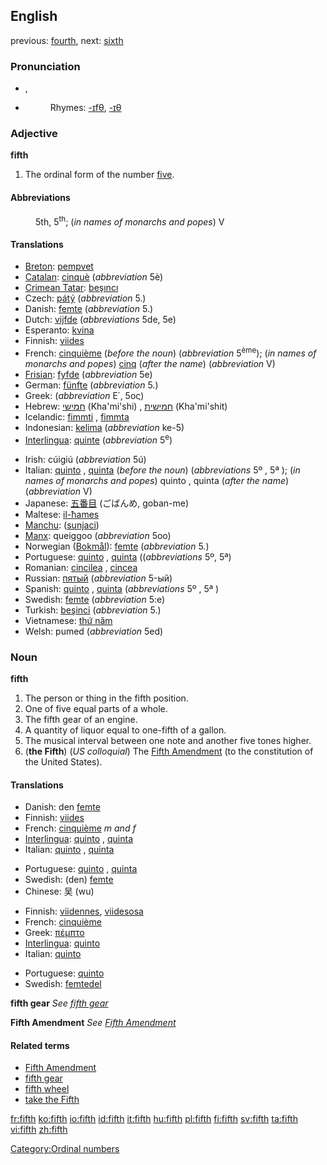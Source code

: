{{wikipedia}}
==English==

previous: [[fourth]], next: [[sixth]]

===Pronunciation===
*{{IPA|/fifθ/}}, {{SAMPA|/fifT/}}
*{{audio|en-us-fifth.ogg|Audio (US)}}
*:Rhymes: [[Rhymes:English:-ɪfθ|-ɪfθ]], [[Rhymes:English:-ɪθ|-ɪθ]]

===Adjective===
'''fifth'''

# The ordinal form of the number [[five]].

====Abbreviations====
:5th, 5<sup>th</sup>; (''in names of monarchs and popes'') V

====Translations====
{{top}}
*[[Breton]]: [[pempvet]]
*[[Catalan]]: [[cinquè]] (''abbreviation'' 5è)
*[[Crimean Tatar]]: [[beşıncı]]
*Czech: [[pátý]] (''abbreviation'' 5.)
*Danish: [[femte]] (''abbreviation'' 5.)
*Dutch: [[vijfde]] (''abbreviations'' 5de, 5e)
*Esperanto: [[kvina]]
*Finnish: [[viides]]
*French: [[cinquième]] (''before the noun'') (''abbreviation'' 5<sup>ème</sup>); (''in names of monarchs and popes'') [[cinq]] (''after the name'') (''abbreviation'' V)
*[[Frisian]]: [[fyfde]] (''abbreviation'' 5e)
*German: [[fünfte]] (''abbreviation'' 5.)
*Greek: {{t|el|πέμπτος}} (''abbreviation'' Ε΄, 5ος)
*Hebrew: [[חמישי]] (Kha'mi'shi) {{m}}, [[חמישית]] (Kha'mi'shit) {{f}}
*Icelandic: [[fimmti]] {{m}}, [[fimmta]] {{fn}}
*Indonesian: [[kelima]] (''abbreviation'' ke-5)
*[[Interlingua]]: [[quinte]] (''abbreviation'' 5<sup>e</sup>)
{{mid}}
*Irish: cúigiú (''abbreviation'' 5ú)
*Italian: [[quinto]] {{m}}, [[quinta]] {{f}} (''before the noun'') (''abbreviations'' 5º {{m}}, 5ª {{f}}); (''in names of monarchs and popes'') quinto {{m}}, quinta {{f}} (''after the name'') (''abbreviation'' V)
*Japanese: [[五番目]] (ごばんめ, goban-me)
*Maltese: [[il-ħames]]
*[[Manchu]]: ([[sunjaci]])
*[[Manx]]: queiggoo (''abbreviation'' 5oo)
*Norwegian ([[Bokmål]]): [[femte]] (''abbreviation'' 5.)
*Portuguese: [[quinto]] {{m}}, [[quinta]] {{f}} ((''abbreviations'' 5º{{m}}, 5ª{{f}})
*Romanian: [[cincilea]] {{m}}, [[cincea]] {{f}}
*Russian: [[пятый]] (''abbreviation'' 5-ый)
*Spanish: [[quinto]] {{m}}, [[quinta]] {{f}} (''abbreviations'' 5º {{m}}, 5ª {{f}})
*Swedish: [[femte]] (''abbreviation'' 5:e)
*Turkish: [[beşinci]] (''abbreviation'' 5.)
*Vietnamese: [[thứ năm]]
*Welsh: pumed (''abbreviation'' 5ed)
{{bottom}}

===Noun===
'''fifth'''

# The person or thing in the fifth position.
# One of five equal parts of a whole.
# The fifth gear of an engine.
# A quantity of liquor equal to one-fifth of a gallon.
# The musical interval between one note and another five tones higher.
# ('''the Fifth''') (''US colloquial'') The [[Fifth Amendment]] (to the constitution of the United States).

====Translations====

{{trans-top|person or thing in the fifth position}}
*Danish: den [[femte]] {{c}}
*Finnish: [[viides]]
*French: [[cinquième]] ''m and f''
*[[Interlingua]]: [[quinto]] {{m}}, [[quinta]] {{f}}
*Italian: [[quinto]] {{m}}, [[quinta]] {{f}}
{{trans-mid}}
*Portuguese: [[quinto]] {{m}}, [[quinta]] {{f}}
*Swedish: (den) [[femte]] {{c}}
*Chinese: 吴 (wu)
{{trans-bottom}}

{{trans-top|one of five equal parts of a whole}}
*Finnish: [[viidennes]], [[viidesosa]]
*French: [[cinquième]] {{m}}
*Greek: [[πέμπτο]] {{n}}
*[[Interlingua]]: [[quinto]]
*Italian: [[quinto]] {{m}}
{{trans-mid}}
*Portuguese: [[quinto]] {{m}}
*Swedish: [[femtedel]] {{c}}
{{trans-bottom}}

'''fifth gear'''
''See [[fifth gear]]''

{{trans-top|quantity of liquor equal to one-fifth of a gallon}}
{{trans-mid}}
{{trans-bottom}}

{{trans-top|musical interval}}
{{trans-mid}}
{{trans-bottom}}

'''Fifth Amendment'''
''See [[Fifth Amendment]]''

====Related terms====
*[[Fifth Amendment]]
*[[fifth gear]]
*[[fifth wheel]]
*[[take the Fifth]]

[[Category:Ordinal numbers]]

[[fr:fifth]]
[[ko:fifth]]
[[io:fifth]]
[[id:fifth]]
[[it:fifth]]
[[hu:fifth]]
[[pl:fifth]]
[[fi:fifth]]
[[sv:fifth]]
[[ta:fifth]]
[[vi:fifth]]
[[zh:fifth]]